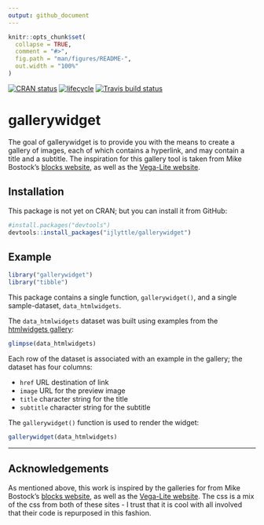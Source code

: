 ```yaml
---
output: github_document
---
```


<!-- README.md is generated from README.Rmd. Please edit that file -->

```r
knitr::opts_chunk$set(
  collapse = TRUE,
  comment = "#>",
  fig.path = "man/figures/README-",
  out.width = "100%"
)
```

[![CRAN status](https://www.r-pkg.org/badges/version/gallerywidget)](https://cran.r-project.org/package=gallerywidget)
[![lifecycle](https://img.shields.io/badge/lifecycle-maturing-blue.svg)](https://www.tidyverse.org/lifecycle/#maturing)
[![Travis build status](https://travis-ci.org/ijlyttle/gallerywidget.svg?branch=master)](https://travis-ci.org/ijlyttle/gallerywidget)

# gallerywidget

The goal of gallerywidget is to provide you with the means to create a gallery of images, each of which contains a hyperlink, and may contain a title and a subtitle. The inspiration for this gallery tool is taken from Mike Bostock's
[blocks website](https://bl.ocks.org), as well as the [Vega-Lite website](https://vega.github.io/vega-lite).

## Installation

This package is not yet on CRAN; but you can install it from GitHub:

``` r
#install.packages("devtools")
devtools::install_packages("ijlyttle/gallerywidget")
```

## Example

```r
library("gallerywidget")
library("tibble")
```

This package contains a single function, `gallerywidget()`, and a single sample-dataset, `data_htmlwidgets`. 

The `data_htmlwidgets` dataset was built using examples from the [htmlwidgets gallery](http://gallery.htmlwidgets.org):

```r
glimpse(data_htmlwidgets)
```

Each row of the dataset is associated with an example in the gallery; the dataset has four columns:

- `href` URL destination of link
- `image` URL for the preview image 
- `title` character string for the title
- `subtitle` character string for the subtitle

The `gallerywidget()` function is used to render the widget:

```r
gallerywidget(data_htmlwidgets)
```

------

## Acknowledgements

As mentioned above, this work is inspired by the galleries for from Mike Bostock's
[blocks website](https://bl.ocks.org), as well as the [Vega-Lite website](https://vega.github.io/vega-lite). The css is a mix of the css from both of these sites - I trust that it is cool with all involved that their code is repurposed in this fashion.




